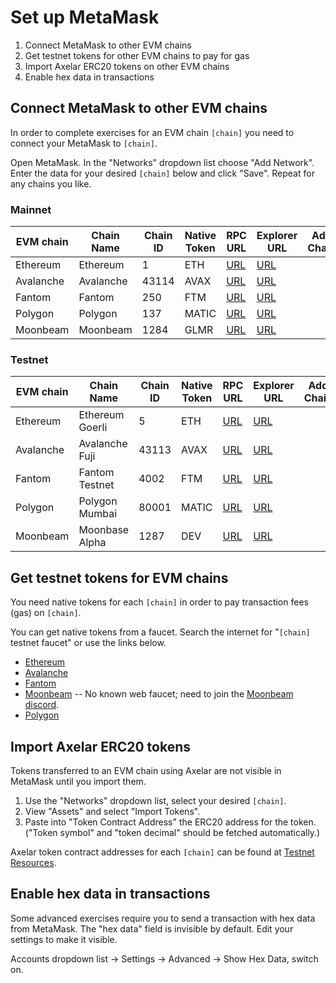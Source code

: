 # Set up MetaMask


1. Connect MetaMask to other EVM chains
2. Get testnet tokens for other EVM chains to pay for gas
3. Import Axelar ERC20 tokens on other EVM chains
4. Enable hex data in transactions

## Connect MetaMask to other EVM chains

In order to complete exercises for an EVM chain `[chain]` you need to connect your MetaMask to `[chain]`.

Open MetaMask. In the "Networks" dropdown list choose "Add Network". Enter the data for your desired `[chain]` below and click "Save". Repeat for any chains you like.

### Mainnet

| EVM chain | Chain Name | Chain ID | Native Token | RPC URL                                      | Explorer URL                   | Add Chain                                             |
| --------- | ---------- | -------- | -------------| -------------------------------------------- | ------------------------------ | ----------------------------------------------------- |
| Ethereum  | Ethereum   | 1        | ETH          | [URL](https://rpc.ankr.com/eth)              | [URL](https://etherscan.io)    | <AddToWeb3 client:only environment="mainnet" chain="ethereum" />  |
| Avalanche | Avalanche  | 43114    | AVAX         | [URL](https://api.avax.network/ext/bc/C/rpc) | [URL](https://snowtrace.io)    | <AddToWeb3 client:only environment="mainnet" chain="avalanche" /> |
| Fantom    | Fantom     | 250      | FTM          | [URL](https://rpc.ftm.tools)                 | [URL](https://ftmscan.com/)    | <AddToWeb3 client:only environment="mainnet" chain="fantom" />    |
| Polygon   | Polygon    | 137      | MATIC        | [URL](https://polygon-rpc.com)               | [URL](https://polygonscan.com) | <AddToWeb3 client:only environment="mainnet" chain="polygon" />   |
| Moonbeam  | Moonbeam   | 1284     | GLMR          | [URL](https://rpc.api.moonbeam.network)      | [URL](https://moonscan.io)     | <AddToWeb3 client:only environment="mainnet" chain="moonbeam" />  |

### Testnet

| EVM chain | Chain Name       | Chain ID | Native Token | RPC URL                                                              | Explorer URL                          | Add Chain                                             |
| --------- | ---------------- | -------- | -------------| -------------------------------------------------------------------- | ------------------------------------- | ----------------------------------------------------- |
| Ethereum  | Ethereum Goerli | 5        | ETH          | [URL](https://goerli.infura.io/v3/9aa3d95b3bc440fa88ea12eaa4456161) | [URL](https://goerli.etherscan.io)   | <AddToWeb3 client:only environment="testnet" chain="ethereum" />  |
| Avalanche | Avalanche Fuji   | 43113    | AVAX         | [URL](https://api.avax-test.network/ext/bc/C/rpc)                    | [URL](https://testnet.snowtrace.io)   | <AddToWeb3 client:only environment="testnet" chain="avalanche" /> |
| Fantom    | Fantom Testnet   | 4002     | FTM          | [URL](https://rpc.testnet.fantom.network)                            | [URL](https://testnet.ftmscan.com/)   | <AddToWeb3 client:only environment="testnet" chain="fantom" />    |
| Polygon   | Polygon Mumbai   | 80001    | MATIC        | [URL](https://matic-mumbai.chainstacklabs.com)                             | [URL](https://mumbai.polygonscan.com) | <AddToWeb3 client:only environment="testnet" chain="polygon" />   |
| Moonbeam  | Moonbase Alpha   | 1287     | DEV          | [URL](https://rpc.api.moonbase.moonbeam.network)                     | [URL](https://moonbase.moonscan.io)   | <AddToWeb3 client:only environment="testnet" chain="moonbeam" />  |

## Get testnet tokens for EVM chains

You need native tokens for each `[chain]` in order to pay transaction fees (gas) on `[chain]`.

You can get native tokens from a faucet. Search the internet for "`[chain]` testnet faucet" or use the links below.

- [Ethereum](https://goerli-faucet.pk910.de/)
- [Avalanche](https://faucet.avax-test.network/)
- [Fantom](https://faucet.fantom.network/)
- [Moonbeam](https://docs.moonbeam.network/builders/get-started/moonbase/#get-tokens) -- No known web faucet; need to join the [Moonbeam discord](https://discord.gg/PfpUATX).
- [Polygon](https://faucet.polygon.technology/)

## Import Axelar ERC20 tokens

Tokens transferred to an EVM chain using Axelar are not visible in MetaMask until you import them.

1. Use the "Networks" dropdown list, select your desired `[chain]`.
2. View "Assets" and select "Import Tokens".
3. Paste into "Token Contract Address" the ERC20 address for the token. ("Token symbol" and "token decimal" should be fetched automatically.)

Axelar token contract addresses for each `[chain]` can be found at [Testnet Resources](/resources/contract-addresses/testnet/).

## Enable hex data in transactions

Some advanced exercises require you to send a transaction with hex data from MetaMask. The "hex data" field is invisible by default. Edit your settings to make it visible.

Accounts dropdown list -> Settings -> Advanced -> Show Hex Data, switch on.
